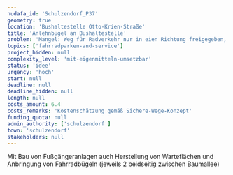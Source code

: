 ```yaml
---
nudafa_id: 'Schulzendorf_P37'
geometry: true
location: 'Bushaltestelle Otto-Krien-Straße'
title: 'Anlehnbügel an Bushaltestelle'
problem: 'Mangel: Weg für Radverkehr nur in eien Richtung freigegeben, Alternative nicht vorhanden'
topics: ['fahrradparken-and-service']
project_hidden: null
complexity_level: 'mit-eigenmitteln-umsetzbar'
status: 'idee'
urgency: 'hoch'
start: null
deadline: null
deadline_hidden: null
length: null
costs_amount: 6.4
costs_remarks: 'Kostenschätzung gemäß Sichere-Wege-Konzept'
funding_quota: null
admin_authority: ['schulzendorf']
town: 'schulzendorf'
stakeholders: null
---
```


Mit Bau von Fußgängeranlagen auch Herstellung von Warteflächen und Anbringung von Fahrradbügeln (jeweils 2 beidseitig zwischen Baumallee)

